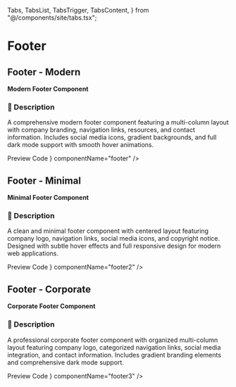   Tabs,
  TabsList,
  TabsTrigger,
  TabsContent,
} from "@/components/site/tabs.tsx";

<AI dir="left"/>

<HideTOC />

# Footer

## Footer - Modern


**Modern Footer Component**

### 📝 Description
A comprehensive modern footer component featuring a multi-column layout with company branding, navigation links, resources, and contact information. Includes social media icons, gradient backgrounds, and full dark mode support with smooth hover animations.

<Tabs defaultValue="preview" className="">
  <TabsList>
    <TabsTrigger value="preview">Preview</TabsTrigger>
    <TabsTrigger value="code">Code</TabsTrigger>
  </TabsList>
  <TabsContent value="preview">
    <ComponentRenderer component={<Footer />} componentName="footer" />
  </TabsContent>
  <TabsContent value="code">
    <CodeBlock filePath="src/app/docs/footer/footer.tsx" />
  </TabsContent>
</Tabs>


## Footer - Minimal


**Minimal Footer Component**

### 📝 Description
A clean and minimal footer component with centered layout featuring company logo, navigation links, social media icons, and copyright notice. Designed with subtle hover effects and full responsive design for modern web applications.

<Tabs defaultValue="preview" className="">
  <TabsList>
    <TabsTrigger value="preview">Preview</TabsTrigger>
    <TabsTrigger value="code">Code</TabsTrigger>
  </TabsList>
  <TabsContent value="preview">
    <ComponentRenderer component={<Footer2 />} componentName="footer2" />
  </TabsContent>
  <TabsContent value="code">
    <CodeBlock filePath="src/app/docs/footer/footer2.tsx" />
  </TabsContent>
</Tabs>


## Footer - Corporate


**Corporate Footer Component**

### 📝 Description
A professional corporate footer component with organized multi-column layout featuring company logo, categorized navigation links, social media integration, and contact information. Includes gradient branding elements and comprehensive dark mode support.

<Tabs defaultValue="preview" className="">
  <TabsList>
    <TabsTrigger value="preview">Preview</TabsTrigger>
    <TabsTrigger value="code">Code</TabsTrigger>
  </TabsList>
  <TabsContent value="preview">
    <ComponentRenderer component={<Footer3 />} componentName="footer3" />
  </TabsContent>
  <TabsContent value="code">
    <CodeBlock filePath="src/app/docs/footer/footer3.tsx" />
  </TabsContent>
</Tabs>